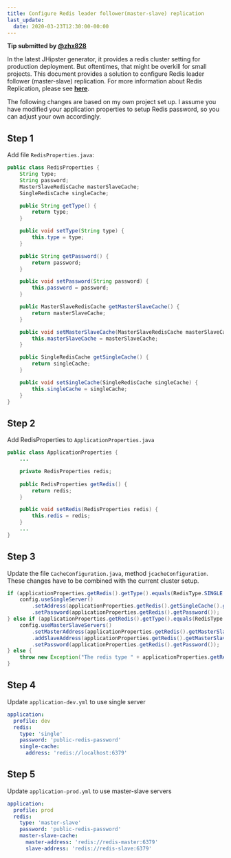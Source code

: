 ```yaml
---
title: Configure Redis leader follower(master-slave) replication
last_update:
  date: 2020-03-23T12:30:00-00:00
---
```


**Tip submitted by [@zhx828](https://github.com/zhx828)**

In the latest JHipster generator, it provides a redis cluster setting for production deployment. But oftentimes, that might be overkill for small projects. This document provides a solution to configure Redis leader follower (master-slave) replication. For more information about Redis Replication, please see [**here**](https://redis.io/topics/replication).

The following changes are based on my own project set up. I assume you have modified your application properties to setup Redis password, so you can adjust your own accordingly.


## Step 1

Add file `RedisProperties.java`:

```java
public class RedisProperties {
    String type;
    String password;
    MasterSlaveRedisCache masterSlaveCache;
    SingleRedisCache singleCache;

    public String getType() {
        return type;
    }

    public void setType(String type) {
        this.type = type;
    }

    public String getPassword() {
        return password;
    }

    public void setPassword(String password) {
        this.password = password;
    }

    public MasterSlaveRedisCache getMasterSlaveCache() {
        return masterSlaveCache;
    }

    public void setMasterSlaveCache(MasterSlaveRedisCache masterSlaveCache) {
        this.masterSlaveCache = masterSlaveCache;
    }

    public SingleRedisCache getSingleCache() {
        return singleCache;
    }

    public void setSingleCache(SingleRedisCache singleCache) {
        this.singleCache = singleCache;
    }
}
```


## Step 2

Add RedisProperties to `ApplicationProperties.java`

```java
public class ApplicationProperties {
    ...

    private RedisProperties redis;
    
    public RedisProperties getRedis() {
        return redis;
    }

    public void setRedis(RedisProperties redis) {
        this.redis = redis;
    }
    ...
}
```

## Step 3

Update the file `CacheConfiguration.java`, method `jcacheConfiguration`. These changes have to be combined with the current cluster setup.

```java
if (applicationProperties.getRedis().getType().equals(RedisType.SINGLE.getType())) {
    config.useSingleServer()
        .setAddress(applicationProperties.getRedis().getSingleCache().getAddress())
        .setPassword(applicationProperties.getRedis().getPassword());
} else if (applicationProperties.getRedis().getType().equals(RedisType.MASTER_SLAVE.getType())) {
    config.useMasterSlaveServers()
        .setMasterAddress(applicationProperties.getRedis().getMasterSlaveCache().getMasterAddress())
        .addSlaveAddress(applicationProperties.getRedis().getMasterSlaveCache().getSlaveAddress())
        .setPassword(applicationProperties.getRedis().getPassword());
} else {
    throw new Exception("The redis type " + applicationProperties.getRedis().getType() + " is not supported. Only single and master-slave are supported.");
}
```


## Step 4

Update `application-dev.yml` to use single server

```yaml
application:
  profile: dev
  redis:
    type: 'single'
    password: 'public-redis-password'
    single-cache:
      address: 'redis://localhost:6379'

```


## Step 5

Update `application-prod.yml` to use master-slave servers

```yaml
application:
  profile: prod
  redis:
    type: 'master-slave'
    password: 'public-redis-password'
    master-slave-cache:
      master-address: 'redis://redis-master:6379'
      slave-address: 'redis://redis-slave:6379'

```
